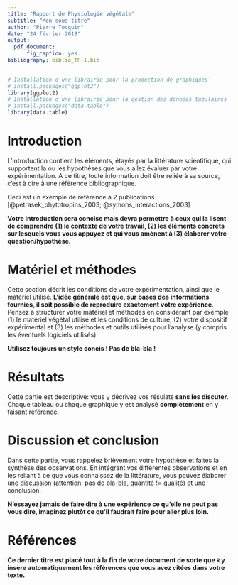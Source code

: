 ```yaml
---
title: "Rapport de Physiologie végétale"
subtitle: "Mon sous-titre"
author: "Pierre Tocquin"
date: "24 février 2018"
output:
  pdf_document:
      fig_caption: yes
bibliography: biblio_TP-1.bib
---
```


```r
# Installation d'une librairie pour la production de graphiques`
# install.packages("ggplot2")
library(ggplot2)
# Installation d'une librairie pour la gestion des données tabulaires
# install.packages("data.table")
library(data.table)
```

# Introduction

L'introduction contient les éléments, étayés par la littérature scientifique, qui supportent la ou les hypothèses que vous allez évaluer par votre expérimentation. A ce titre, toute information doit être reliée à sa source, c'est à dire à une référence bibliographique.

Ceci est un exemple de référence à 2 publications [@petrasek_phytotropins_2003; @symons_interactions_2003]

**Votre introduction sera concise mais devra permettre à ceux qui la lisent de comprendre (1) le contexte de votre travail, (2) les éléments concrets sur lesquels vous vous appuyez et qui vous amènent à (3) élaborer votre question/hypothèse.**

# Matériel et méthodes

Cette section décrit les conditions de votre expérimentation, ainsi que le matériel utilisé. **L'idée générale est que, sur bases des informations fournies, il soit possible de reproduire exactement votre expérience**. Pensez à structurer votre matériel et méthodes en considérant par exemple (1) le matériel végétal utilisé et les conditions de  culture, (2) votre dispositif expérimental et (3) les méthodes et outils utilisés pour l'analyse (y compris les éventuels logiciels utilisés).

**Utilisez toujours un style concis ! Pas de bla-bla !**

# Résultats

Cette partie est descriptive: vous y décrivez vos résulats **sans les discuter**. Chaque tableau ou chaque graphique y est analysé **complètement** en y faisant référence.


# Discussion et conclusion

Dans cette partie, vous rappelez brièvement votre hypothèse et faites la synthèse des observations. En intégrant vos différentes observations et en les reliant à ce que vous connaissez de la littérature, vous pouvez élaborer une discussion (attention, pas de bla-bla, quantité != qualité) et une conclusion. 

**N'essayez jamais de faire dire à une expérience ce qu'elle ne peut pas vous dire, imaginez plutôt ce qu'il faudrait faire pour aller plus loin.**


# Références

**Ce dernier titre est placé tout à la fin de votre document de sorte que `R` y insère automatiquement les références que vous avez citées dans votre texte.**















